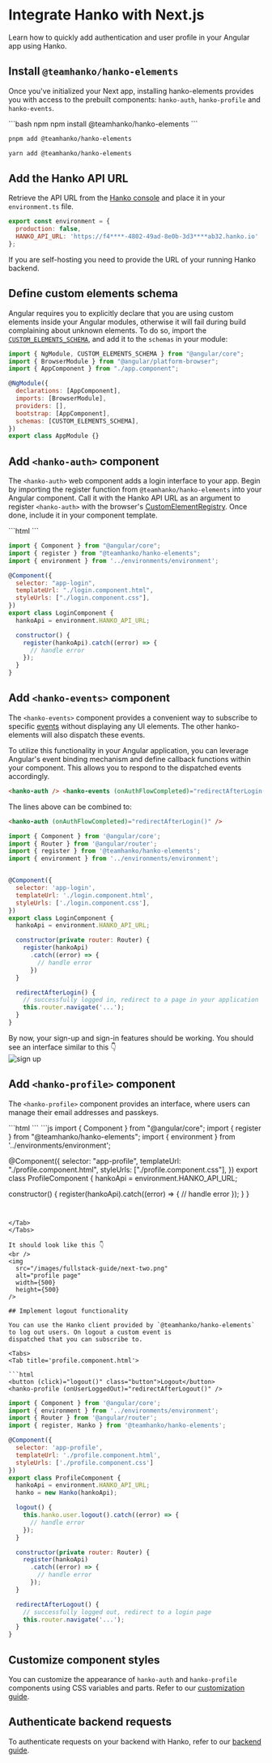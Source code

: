# Integrate Hanko with Next.js

Learn how to quickly add authentication and user profile in your Angular app using Hanko.

## Install `@teamhanko/hanko-elements`

Once you've initialized your Next app, installing hanko-elements provides you with access to the prebuilt components: `hanko-auth`, `hanko-profile` and `hanko-events`.

<CodeGroup>
```bash npm
npm install @teamhanko/hanko-elements
```

```bash pnpm
pnpm add @teamhanko/hanko-elements
```

```bash yarn
yarn add @teamhanko/hanko-elements
```
</CodeGroup>

## Add the Hanko API URL

Retrieve the API URL from the [Hanko console](https://cloud.hanko.io/) and place it in your `environment.ts` file.

```js environment.ts
export const environment = {
  production: false,
  HANKO_API_URL: 'https://f4****-4802-49ad-8e0b-3d3****ab32.hanko.io'
};
```

<Note>
  If you are self-hosting you need to provide the URL of your running Hanko
  backend.
</Note>

## Define custom elements schema

Angular requires you to explicitly declare that you are using custom elements inside your Angular modules, otherwise
it will fail during build complaining about unknown elements. To do so, import the
[`CUSTOM_ELEMENTS_SCHEMA`](https://angular.io/api/core/CUSTOM_ELEMENTS_SCHEMA), and add it to the `schemas` in your
module:

```js app.module.ts
import { NgModule, CUSTOM_ELEMENTS_SCHEMA } from "@angular/core";
import { BrowserModule } from "@angular/platform-browser";
import { AppComponent } from "./app.component";

@NgModule({
  declarations: [AppComponent],
  imports: [BrowserModule],
  providers: [],
  bootstrap: [AppComponent],
  schemas: [CUSTOM_ELEMENTS_SCHEMA],
})
export class AppModule {}
```

## Add `<hanko-auth>` component

The `<hanko-auth>` web component adds a login interface to your app. Begin by importing the register function from `@teamhanko/hanko-elements` into your Angular component. Call it with the Hanko API URL as an argument to register `<hanko-auth>` with the browser's [CustomElementRegistry](https://developer.mozilla.org/de/docs/Web/API/CustomElementRegistry). Once done, include it in your component template.

<Tabs>
<Tab title='login.component.html'>
```html
<hanko-auth />
```

</Tab>
<Tab title='login.component.ts'>

```js
import { Component } from "@angular/core";
import { register } from "@teamhanko/hanko-elements";
import { environment } from '../environments/environment';

@Component({
  selector: "app-login",
  templateUrl: "./login.component.html",
  styleUrls: ["./login.component.css"],
})
export class LoginComponent {
  hankoApi = environment.HANKO_API_URL;

  constructor() {
    register(hankoApi).catch((error) => {
      // handle error
    });
  }
}
```
</Tab>
</Tabs>

## Add `<hanko-events>` component

The `<hanko-events>` component provides a convenient way to subscribe to specific
[events](https://github.com/teamhanko/hanko/blob/main/frontend/elements/README.md#events) without displaying any UI elements.
The other hanko-elements will also dispatch these events.

To utilize this functionality in your Angular application, you can leverage Angular's event binding mechanism and define
callback functions within your component. This allows you to respond to the dispatched events accordingly.

<Tabs>
<Tab title='login.component.html'>

```html
<hanko-auth /> <hanko-events (onAuthFlowCompleted)="redirectAfterLogin()" />
```

The lines above can be combined to:

```html
<hanko-auth (onAuthFlowCompleted)="redirectAfterLogin()" />
```

</Tab>

<Tab title='login.component.ts'>

```js 
import { Component } from '@angular/core';
import { Router } from '@angular/router';
import { register } from '@teamhanko/hanko-elements';
import { environment } from '../environments/environment';


@Component({
  selector: 'app-login',
  templateUrl: './login.component.html',
  styleUrls: ['./login.component.css'],
})
export class LoginComponent {
  hankoApi = environment.HANKO_API_URL;

  constructor(private router: Router) {
    register(hankoApi)
      .catch((error) => {
        // handle error
      })
  }

  redirectAfterLogin() {
    // successfully logged in, redirect to a page in your application
    this.router.navigate('...');
  }
}
```

</Tab>
</Tabs>

By now, your sign-up and sign-in features should be working. You should see an interface similar to this 👇
<br />
<img
  src="/images/fullstack-guide/next-one.png"
  alt="sign up"
  width={500}
/>

## Add `<hanko-profile>` component

The `<hanko-profile>` component provides an interface, where users can manage their email addresses and passkeys.

<Tabs>

<Tab title='profile.component.html'>
```html 
<hanko-profile />
```
</Tab>

<Tab title='profile.component.ts'>
```js
import { Component } from "@angular/core";
import { register } from "@teamhanko/hanko-elements";
import { environment } from '../environments/environment';

@Component({
  selector: "app-profile",
  templateUrl: "./profile.component.html",
  styleUrls: ["./profile.component.css"],
})
export class ProfileComponent {
  hankoApi = environment.HANKO_API_URL;

  constructor() {
    register(hankoApi).catch((error) => {
      // handle error
    });
  }
}
```


</Tab>
</Tabs>

It should look like this 👇
<br />
<img
  src="/images/fullstack-guide/next-two.png"
  alt="profile page"
  width={500}
  height={500}
/>

## Implement logout functionality

You can use the Hanko client provided by `@teamhanko/hanko-elements` to log out users. On logout a custom event is
dispatched that you can subscribe to.

<Tabs>
<Tab title='profile.component.html'>

```html
<button (click)="logout()" class="button">Logout</button>
<hanko-profile (onUserLoggedOut)="redirectAfterLogout()" />
```

</Tab>
<Tab title='profile.component.ts'>

```js
import { Component } from '@angular/core';
import { environment } from '../environments/environment';
import { Router } from '@angular/router';
import { register, Hanko } from '@teamhanko/hanko-elements';

@Component({
  selector: 'app-profile',
  templateUrl: './profile.component.html',
  styleUrls: ['./profile.component.css']
})
export class ProfileComponent {
  hankoApi = environment.HANKO_API_URL;
  hanko = new Hanko(hankoApi);

  logout() {
    this.hanko.user.logout().catch((error) => {
      // handle error
    });
  }

  constructor(private router: Router) {
    register(hankoApi)
      .catch((error) => {
        // handle error
      });
  }

  redirectAfterLogout() {
    // successfully logged out, redirect to a login page
    this.router.navigate('...');
  }
}
```
</Tab>
</Tabs>


## Customize component styles

You can customize the appearance of `hanko-auth` and `hanko-profile` components using CSS variables and parts. Refer to our [customization guide](https://github.com/teamhanko/hanko/tree/main/frontend/elements#ui-customization).

## Authenticate backend requests

To authenticate requests on your backend with Hanko, refer to our [backend guide](/quickstarts/backend).
